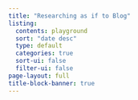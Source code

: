 ```yaml
---
title: "Researching as if to Blog"
listing:
  contents: playground
  sort: "date desc"
  type: default
  categories: true
  sort-ui: false
  filter-ui: false
page-layout: full
title-block-banner: true
---
```




